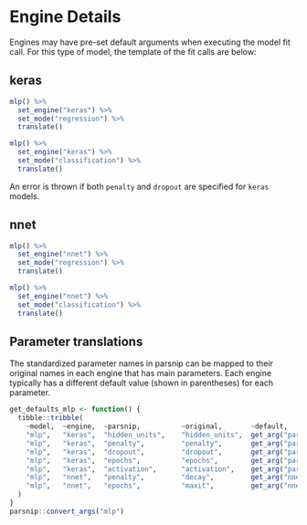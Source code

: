 # Engine Details

Engines may have pre-set default arguments when executing the model fit call. 
For this type of model, the template of the fit calls are below:

## keras

```r
mlp() %>% 
  set_engine("keras") %>% 
  set_mode("regression") %>% 
  translate()
```

```r
mlp() %>% 
  set_engine("keras") %>% 
  set_mode("classification") %>% 
  translate()
```

An error is thrown if both `penalty` and `dropout` are specified for `keras` models.

## nnet

```r
mlp() %>% 
  set_engine("nnet") %>% 
  set_mode("regression") %>% 
  translate()
```

```r
mlp() %>% 
  set_engine("nnet") %>% 
  set_mode("classification") %>% 
  translate()
```


## Parameter translations

The standardized parameter names in parsnip can be mapped to their original 
names in each engine that has main parameters. Each engine typically has a 
different default value (shown in parentheses) for each parameter.

```r
get_defaults_mlp <- function() {
  tibble::tribble(
    ~model,  ~engine,  ~parsnip,          ~original,       ~default,
    "mlp",   "keras",  "hidden_units",    "hidden_units",  get_arg("parsnip", "keras_mlp", "hidden_units"),
    "mlp",   "keras",  "penalty",         "penalty",       get_arg("parsnip", "keras_mlp", "penalty"),
    "mlp",   "keras",  "dropout",         "dropout",       get_arg("parsnip", "keras_mlp", "dropout"),
    "mlp",   "keras",  "epochs",          "epochs",        get_arg("parsnip", "keras_mlp", "epochs"),
    "mlp",   "keras",  "activation",      "activation",    get_arg("parsnip", "keras_mlp", "activation"),
    "mlp",   "nnet",   "penalty",         "decay",         get_arg("nnet", "nnet.default", "decay"),
    "mlp",   "nnet",   "epochs",          "maxit",         get_arg("nnet", "nnet.default", "maxit"),
  )
}
parsnip::convert_args("mlp")
```

